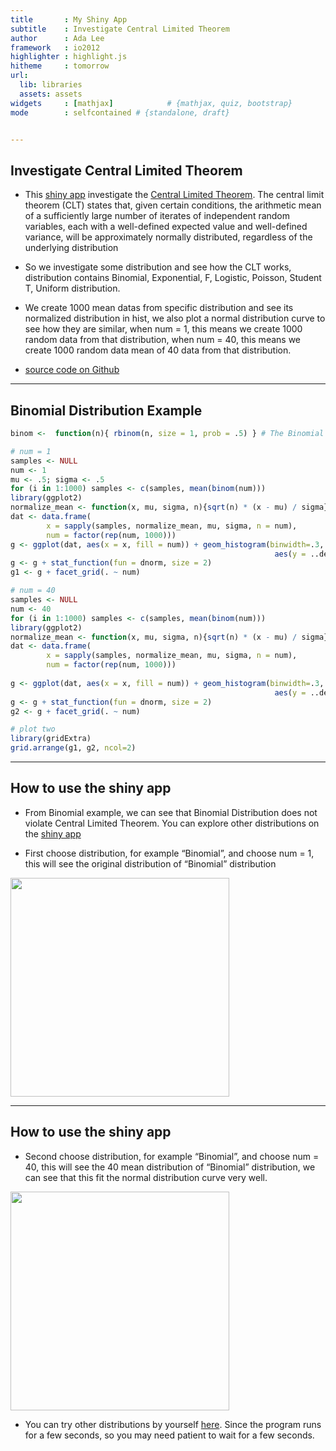 ```yaml
---
title       : My Shiny App
subtitle    : Investigate Central Limited Theorem
author      : Ada Lee 
framework   : io2012 
highlighter : highlight.js
hitheme     : tomorrow
url:
  lib: libraries
  assets: assets
widgets     : [mathjax]            # {mathjax, quiz, bootstrap}
mode        : selfcontained # {standalone, draft}


---
```


## Investigate Central Limited Theorem  

* This [shiny app](https://adalee.shinyapps.io/central_limited_theorem) investigate the [Central Limited Theorem](https://en.wikipedia.org/wiki/Central_limit_theorem). The central limit theorem (CLT) states that, given certain conditions, the arithmetic mean of a sufficiently large number of iterates of independent random variables, each with a well-defined expected value and well-defined variance, will be approximately normally distributed, regardless of the underlying distribution

* So we investigate some distribution and see how the CLT works, distribution contains Binomial, Exponential, F, Logistic, Poisson, Student T, Uniform distribution. 

* We create 1000 mean datas from specific distribution and see its normalized distribution in hist, we also plot a normal distribution curve to see how they are similar, when num = 1, this means we create 1000 random data from that distribution, when num = 40, this means we create 1000 random data mean of 40 data from that distribution.

* [source code on Github](https://github.com/adalee2future/shiny-app)

---

## Binomial Distribution Example

```r
binom <-  function(n){ rbinom(n, size = 1, prob = .5) } # The Binomial Distribution
```

```r
# num = 1
samples <- NULL
num <- 1
mu <- .5; sigma <- .5
for (i in 1:1000) samples <- c(samples, mean(binom(num)))
library(ggplot2)
normalize_mean <- function(x, mu, sigma, n){sqrt(n) * (x - mu) / sigma}
dat <- data.frame(
        x = sapply(samples, normalize_mean, mu, sigma, n = num),
        num = factor(rep(num, 1000)))
g <- ggplot(dat, aes(x = x, fill = num)) + geom_histogram(binwidth=.3, colour = "black",
                                                           aes(y = ..density..)) 
g <- g + stat_function(fun = dnorm, size = 2)
g1 <- g + facet_grid(. ~ num)

# num = 40
samples <- NULL
num <- 40
for (i in 1:1000) samples <- c(samples, mean(binom(num)))
library(ggplot2)
normalize_mean <- function(x, mu, sigma, n){sqrt(n) * (x - mu) / sigma}
dat <- data.frame(
        x = sapply(samples, normalize_mean, mu, sigma, n = num),
        num = factor(rep(num, 1000)))
                
g <- ggplot(dat, aes(x = x, fill = num)) + geom_histogram(binwidth=.3, colour = "black",
                                                           aes(y = ..density..)) 
g <- g + stat_function(fun = dnorm, size = 2)
g2 <- g + facet_grid(. ~ num)

# plot two
library(gridExtra)
grid.arrange(g1, g2, ncol=2)

```

---

## How to use the shiny app

* From Binomial example, we can see that Binomial Distribution does not violate Central Limited Theorem. You can explore other distributions on the [shiny app](https://adalee.shinyapps.io/central_limited_theorem)

* First choose distribution, for example "Binomial", and choose num = 1, this will see the original distribution of "Binomial" distribution

<img src="assets/fig/1.png" height=350>

---

## How to use the shiny app

* Second choose distribution, for example "Binomial", and choose num = 40, this will see the 40 mean distribution of "Binomial" distribution, we can see that this fit the normal distribution curve very well. 

<img src="assets/fig/40.png" height=350>

* You can try other distributions by yourself [here](https://adalee.shinyapps.io/central_limited_theorem). Since the program runs for a few seconds, so you may need patient to wait for a few seconds.